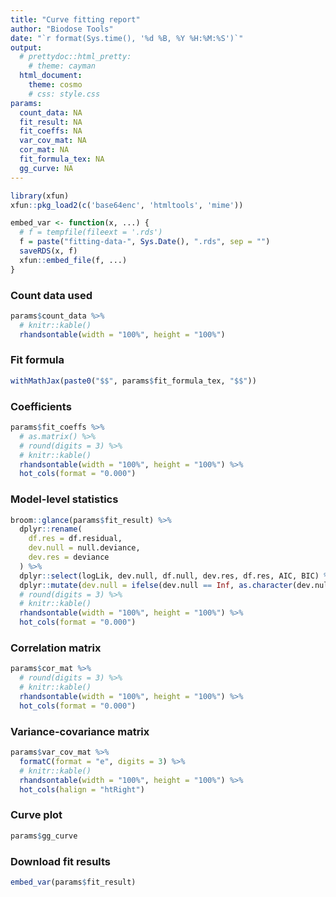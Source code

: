 ```yaml
---
title: "Curve fitting report"
author: "Biodose Tools"
date: "`r format(Sys.time(), '%d %B, %Y %H:%M:%S')`"
output: 
  # prettydoc::html_pretty:
    # theme: cayman
  html_document:
    theme: cosmo
    # css: style.css
params:
  count_data: NA
  fit_result: NA
  fit_coeffs: NA
  var_cov_mat: NA
  cor_mat: NA
  fit_formula_tex: NA
  gg_curve: NA
---
```


```r
library(xfun)
xfun::pkg_load2(c('base64enc', 'htmltools', 'mime'))
```

```r
embed_var <- function(x, ...) {
  # f = tempfile(fileext = '.rds')
  f = paste("fitting-data-", Sys.Date(), ".rds", sep = "")
  saveRDS(x, f)
  xfun::embed_file(f, ...)
}
```

### Count data used
```r
params$count_data %>% 
  # knitr::kable()
  rhandsontable(width = "100%", height = "100%")
```

### Fit formula
```r
withMathJax(paste0("$$", params$fit_formula_tex, "$$"))
```

### Coefficients
```r
params$fit_coeffs %>% 
  # as.matrix() %>% 
  # round(digits = 3) %>% 
  # knitr::kable()
  rhandsontable(width = "100%", height = "100%") %>% 
  hot_cols(format = "0.000")
```

### Model-level statistics
```r
broom::glance(params$fit_result) %>%
  dplyr::rename(
    df.res = df.residual,
    dev.null = null.deviance,
    dev.res = deviance
  ) %>%
  dplyr::select(logLik, dev.null, df.null, dev.res, df.res, AIC, BIC) %>%
  dplyr::mutate(dev.null = ifelse(dev.null == Inf, as.character(dev.null), dev.null)) %>%
  # round(digits = 3) %>% 
  # knitr::kable()
  rhandsontable(width = "100%", height = "100%") %>% 
  hot_cols(format = "0.000")
```

### Correlation matrix
```r
params$cor_mat %>% 
  # round(digits = 3) %>% 
  # knitr::kable()
  rhandsontable(width = "100%", height = "100%") %>% 
  hot_cols(format = "0.000")
```

### Variance-covariance matrix
```r
params$var_cov_mat %>% 
  formatC(format = "e", digits = 3) %>% 
  # knitr::kable()
  rhandsontable(width = "100%", height = "100%") %>%
  hot_cols(halign = "htRight")
```

### Curve plot
```r
params$gg_curve
```


### Download fit results
```r
embed_var(params$fit_result)
```
